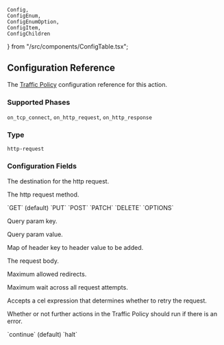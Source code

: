 	Config,
	ConfigEnum,
	ConfigEnumOption,
	ConfigItem,
	ConfigChildren 
} from "/src/components/ConfigTable.tsx";

## Configuration Reference

The [Traffic Policy](/traffic-policy/) configuration
reference for this action.

### Supported Phases

`on_tcp_connect`, `on_http_request`, `on_http_response`

### Type

`http-request`

### Configuration Fields

<Config>
	<ConfigItem title="url" type="string" required={true} cel={true}>
		<p>
		  The destination for the http request.
		</p>
	</ConfigItem>
	<ConfigItem title="method" type="enum">
		<p>
		  The http request method.
		</p>
		<ConfigEnum>
			<ConfigEnumOption>`GET` (default)</ConfigEnumOption>
			<ConfigEnumOption>`PUT`</ConfigEnumOption>
			<ConfigEnumOption>`POST`</ConfigEnumOption>
			<ConfigEnumOption>`PATCH`</ConfigEnumOption>
			<ConfigEnumOption>`DELETE`</ConfigEnumOption>
			<ConfigEnumOption>`OPTIONS`</ConfigEnumOption>
		</ConfigEnum>
	</ConfigItem>
	<ConfigItem title="query_params" type="list of objects" cel={true}>
	  <ConfigChildren>
		  <ConfigItem title="key" type="string" cel={true}>
			  <p>
				  Query param key.
				</p>
			</ConfigItem>
		  <ConfigItem title="value" type="string" cel={true}>
			  <p>
				  Query param value.
				</p>
			</ConfigItem>
	  </ConfigChildren>
	</ConfigItem>
	<ConfigItem title="headers" type="object" cel={true}>
		<p>
		  Map of header key to header value to be added.
		</p>
	</ConfigItem>
	<ConfigItem title="body" type="string" cel={true}>
		<p>
		  The request body.
		</p>
	</ConfigItem>
	<ConfigItem title="max_redirects" type="int">
		<p>
		  Maximum allowed redirects.
		</p>
	</ConfigItem>
	<ConfigItem title="timeout" type="time">
		<p>
		  Maximum wait across all request attempts.
		</p>
	</ConfigItem>
	<ConfigItem title="retry_condition" type="string" cel={true}>
		<p>
		  Accepts a cel expression that determines whether to retry the request.
		</p>
	</ConfigItem>
	<ConfigItem title="on_error" type="enum">
		<p>
			Whether or not further actions in the Traffic Policy should run if there
			is an error.
		</p>
		<ConfigEnum>
			<ConfigEnumOption>`continue` (default)</ConfigEnumOption>
			<ConfigEnumOption>`halt`</ConfigEnumOption>
		</ConfigEnum>
	</ConfigItem>
</Config>
